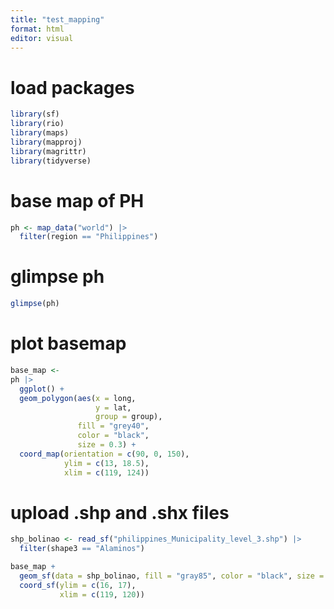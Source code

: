 ---
title: "test_mapping"
format: html
editor: visual
---

# load packages

```{r}
library(sf)
library(rio)
library(maps)
library(mapproj)
library(magrittr)
library(tidyverse) 
```

# base map of PH

```{r}
ph <- map_data("world") |> 
  filter(region == "Philippines")
```

# glimpse ph

```{r}
glimpse(ph)
```

# plot basemap

```{r}
base_map <-
ph |> 
  ggplot() +
  geom_polygon(aes(x = long,
                   y = lat,
                   group = group),
               fill = "grey40",
               color = "black",
               size = 0.3) +
  coord_map(orientation = c(90, 0, 150),
            ylim = c(13, 18.5),
            xlim = c(119, 124))
```

# upload .shp and .shx files

```{r}
shp_bolinao <- read_sf("philippines_Municipality_level_3.shp") |> 
  filter(shape3 == "Alaminos")
```

```{r}
base_map +
  geom_sf(data = shp_bolinao, fill = "gray85", color = "black", size = 0.1) +
  coord_sf(ylim = c(16, 17),
           xlim = c(119, 120))
```

